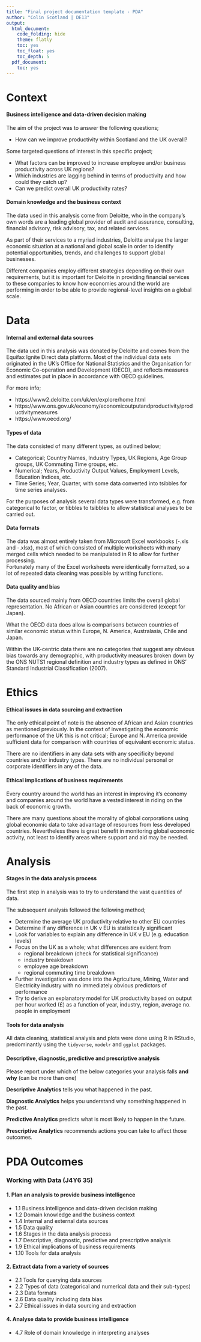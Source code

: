 ```yaml
---
title: "Final project documentation template - PDA"
author: "Colin Scotland | DE13"
output:
  html_document:
    code_folding: hide
    theme: flatly
    toc: yes
    toc_float: yes
    toc_depth: 5
  pdf_document:
    toc: yes
---
```



# Context

#### Business intelligence and data-driven decision making

The aim of the project was to answer the following questions;

* How can we improve productivity within Scotland and the UK overall? 

Some targeted questions of interest in this specific project;

* What factors can be improved to increase employee and/or business productivity 
across UK regions? 
* Which industries are lagging behind in terms of productivity and how could 
they catch up? 
* Can we predict overall UK productivity rates?

#### Domain knowledge and the business context

The data used in this analysis come from Deloitte, who in the company's own words 
are a leading global provider of audit and assurance, consulting, financial 
advisory, risk advisory, tax, and related services. 

As part of their services to a myriad industries, Deloitte analyse the larger
economic situation at a national and global scale in order to identify potential
opportunities, trends, and challenges to support global businesses.

Different companies employ different strategies depending on their own requirements,
but it is important for Deloitte in providing financial services to these companies
to know how economies around the world are performing in order to be able to 
provide regional-level insights on a global scale.

# Data

#### Internal and external data sources

The data ued in this analysis was donated by Deloitte and comes from the Equifax 
Ignite Direct data platform.  Most of the individual data sets originated in the 
UK's Office for National Statistics and the Organisation for Economic
Co-operation and Development (OECD), and reflects measures and estimates put in 
place in accordance with OECD guidelines.

For more info;

* https://www2.deloitte.com/uk/en/explore/home.html
* https://www.ons.gov.uk/economy/economicoutputandproductivity/productivitymeasures
* https://www.oecd.org/


#### Types of data

The data consisted of many different types, as outlined below;

* Categorical; Country Names, Industry Types, UK Regions, Age Group groups, 
UK Commuting Time groups, etc.
* Numerical; Years, Productivity Output Values, Employment Levels, Education
Indices, etc.
* Time Series; Year, Quarter, with some data converted into tsibbles for time
series analyses.

For the purposes of analysis several data types were transformed, e.g. from 
categorical to factor, or tibbles to tsibbles  to allow statistical analyses 
to be carried out.

#### Data formats

The data was almost entirely taken from Microsoft Excel workbooks (-.xls and 
-.xlsx), most of which consisted of multiple worksheets with many merged cells 
which needed to be manipulated in R to allow for further processing.  
Fortunately many of the Excel worksheets were identically formatted, so a lot of 
repeated data cleaning was possible by writing functions. 

#### Data quality and bias

The data sourced mainly from OECD countries limits the overall global 
representation.  No African or Asian countries are considered (except for Japan). 

What the OECD data does allow is comparisons between countries of similar economic 
status within Europe, N. America, Australasia, Chile and Japan.

Within the UK-centric data there are no categories that suggest any obvious bias
towards any demographic, with productivity measures broken down by the ONS NUTS1 
regional definition and industry types as defined in ONS' Standard Industrial 
Classification (2007).

# Ethics

#### Ethical issues in data sourcing and extraction

The only ethical point of note is the absence of African and Asian countries as
mentioned previously.  In the context of investigating the economic performance
of the UK this is not critical; Europe and N. America provide sufficient data
for comparison with countries of equivalent economic status.

There are no identifiers in any data sets with any specificity beyond countries 
and/or industry types.  There are no individual personal or corporate identifiers
in any of the data.

#### Ethical implications of business requirements

Every country around the world has an interest in improving it's economy and 
companies around the world have a vested interest in riding on the back of economic
growth.  

There are many questions about the morality of global corporations using global
economic data to take advantage of resources from less developed countries. 
Nevertheless there is great benefit in monitoring global economic activity, not 
least to identify areas where support and aid may be needed. 

# Analysis

#### Stages in the data analysis process

The first step in analysis was to try to understand the vast quantities of data.

The subsequent analysis followed the following method;

* Determine the average UK productivity relative to other EU countries
* Determine if any difference in UK v EU is statistically significant
* Look for variables to explain any difference in UK v EU (e.g. education levels)
* Focus on the UK as a whole; what differences are evident from
  * regional breakdown (check for statistical significance)
  * industry breakdown 
  * employee age breakdown
  * regional commuting time breakdown
* Further investigation was done into the Agriculture, Mining, Water and 
Electricity industry with no immediately obvious predictors of performance
* Try to derive an explanatory model for UK productivity based on output per
hour worked (£) as a function of year, industry, region, average no. people in 
employment



#### Tools for data analysis

All data cleaning, statistical analysis and plots were done using R in RStudio, 
predominantly using the `tidyverse`, `modelr` and `ggplot` packages.

#### Descriptive, diagnostic, predictive and prescriptive analysis

Please report under which of the below categories your analysis falls **and why** (can be more than one) 

::: {.emphasis}
**Descriptive Analytics** tells you what happened in the past.

**Diagnostic Analytics** helps you understand why something happened in the past.

**Predictive Analytics** predicts what is most likely to happen in the future.

**Prescriptive Analytics** recommends actions you can take to affect those outcomes.
:::


# PDA Outcomes

### Working with Data (J4Y6 35)

#### 1. Plan an analysis to provide business intelligence

-   1.1 Business intelligence and data-driven decision making
-   1.2 Domain knowledge and the business context
-   1.4 Internal and external data sources
-   1.5 Data quality
-   1.6 Stages in the data analysis process
-   1.7 Descriptive, diagnostic, predictive and prescriptive analysis
-   1.9 Ethical implications of business requirements
-   1.10 Tools for data analysis

#### 2. Extract data from a variety of sources

-   2.1 Tools for querying data sources
-   2.2 Types of data (categorical and numerical data and their sub-types)
-   2.3 Data formats
-   2.6 Data quality including data bias
-   2.7 Ethical issues in data sourcing and extraction

#### 4. Analyse data to provide business intelligence

-   4.7 Role of domain knowledge in interpreting analyses
